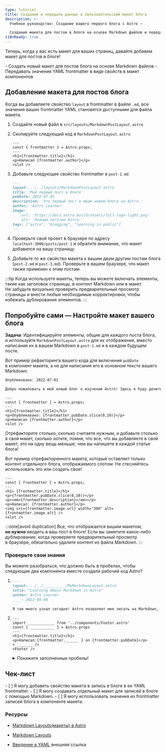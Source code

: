 ```yaml
---
type: tutorial
title: Создание и передача данных в пользовательский макет блога
description: >-
  Учебное руководство: Создание вашего первого блога с Astro —

  Создание макета для постов в блоге на основе Markdown файлов и передача значений frontmatter в виде свойств
i18nReady: true
---
```




Теперь, когда у вас есть макет для ваших страниц, давайте добавим макет для постов в блоге!

<PreCheck>
  - Создать новый макет для постов блога на основе Markdown файлов
  - Передавать значения YAML frontmatter в виде свойств в макет компонентов
</PreCheck>

## Добавление макета для постов блога

Когда вы добавляете свойство `layout` в frontmatter в файле `.md`, все значения ваших frontmatter YAML становятся доступными для файла макета.

1. Создайте новый файл в `src/layouts/MarkdownPostLayout.astro`

2. Скопируйте следующий код в `MarkdownPostLayout.astro`

    ```astro title="src/layouts/MarkdownPostLayout.astro"
    ---
    const { frontmatter } = Astro.props;
    ---
    <h1>{frontmatter.title}</h1>
    <p>Написал {frontmatter.author}</p>
    <slot />
    ```

3. Добавьте следующее свойство frontmatter в `post-1.md`

    ```markdown title="src/pages/posts/post-1.md" ins={2}
    ---
    layout: ../../layouts/MarkdownPostLayout.astro
    title: 'Мой первый пост в блоге'
    pubDate: 2022-07-01
    description: 'Это первый пост в моем новом блоге на Astro.'
    author: 'Astro Learner'
    image:
        url: 'https://docs.astro.build/assets/full-logo-light.png'
        alt: 'Полный логотип Astro.'
    tags: ["astro", "blogging", "learning in public"]
    ---
    ```

4. Проверьте свой проект в браузере по адресу `localhost:3000/posts/post-1` и обратите внимание, что макет добавился на вашу страницу.

5. Добавьте то же свойство макета к вашим двум другим постам блога (`post-2.md` и `post-3.md`). Проверьте в вашем браузере, что макет также применен к этим постам.

:::tip
Когда используете макеты, теперь вы можете включать элементы, такие как заголовок страницы, в контент Markdown или в макет. Не забудьте визуально проверить предварительный просмотр страницы и внести любые необходимые корректировки, чтобы избежать дублирования элементов.
:::

<Box icon="puzzle-piece">

## Попробуйте сами — Настройте макет вашего блога

**Задача**: Идентифицируйте элементы, общие для каждого поста блога, и используйте `MarkdownPostLayout.astro` для их отображения, вместо написания их в вашем Markdown в `post-1.md` и в каждом будущем посте.

Вот пример рефакторинга вашего кода для включения `pubDate` в компонент макета, а не для написания его в основном тексте вашего Markdown:

```markdown title="src/pages/posts/post-1.md" del={1}
Опубликовано: 2022-07-01

Добро пожаловать в мой новый блог о изучении Astro! Здесь я буду делиться своим путем обучения по мере создания нового сайта.
```

```astro title="src/layouts/MarkdownPostLayout.astro" ins={5}
---
const { frontmatter } = Astro.props;
---
<h1>{frontmatter.title}</h1>
<p>Опубликовано: {frontmatter.pubDate.slice(0,10)}</p>
<p>Написал {frontmatter.author}</p>
<slot />
```
Отрефакторите столько, сколько считаете нужным, и добавьте столько в свой макет, сколько хотите, помня, что все, что вы добавляете в свой макет, это на одну вещь меньше, чем вы напишете в каждой статье блога!

Вот пример отрефакторенного макета, который оставляет только контент отдельного блога, отображаемого слотом. Не стесняйтесь использовать это или создать свое!

```astro title="src/layouts/MarkdownPostLayout.astro"
---
const { frontmatter } = Astro.props;
---
<h1> {frontmatter.title}</h1>
<p>{frontmatter.pubDate.slice(0,10)}</p>
<p><em>{frontmatter.description}</em></p>
<p>Написал: {frontmatter.author}</p>
<img src={frontmatter.image.url} width="300" alt={frontmatter.image.alt} />
<slot />
```
</Box>

:::note[avoid duplication]
 Все, что отображается вашим макетом, **не нужно** вводить в ваш пост в блоге! Если вы заметите какое-либо дублирование, когда проверяете предварительный просмотр в браузере, обязательно удалите контент из файла Markdown.
 :::



<Box icon="question-mark">

### Проверьте свои знания
Вы можете разобраться, что должно быть в пробелах, чтобы следующие два компонента вместе создали рабочий код Astro?

1.  ```markdown title="src/pages/posts/learning-astro.md"
    ---
    layout: ../../__________/MyMarkdownLayout.astro
    title: "Learning About Markdown in Astro"
    author: Astro Learner
    ____: 2022-08-08
    ---
    Я так много узнал сегодня! Astro позволяет мне писать на Markdown, но также использовать переменные из frontmatter. Я даже могу получить доступ к этим значениям в компоненте макета Astro.
    ```

2.  ```astro title="src/layouts/MarkdownLayout.astro"
    ---
    import ____________ from '../components/Footer.astro'
    const { ___________ } = Astro.props
    ---
    <h1>{frontmatter.title}</h1>
    <p>Написал:{frontmatter.______ } on {frontmatter.pubDate}</p>
    < _______ />
    <Footer />
    ```
    <details>
        <summary>Покажите заполненные пробелы!</summary>

        1.  ```markdown title="src/pages/posts/learning-astro.md" "../layouts" "pubDate:"
            ---
            layout: ../../layouts/MyMarkdownLayout.astro
            title: "Learning About Markdown in Astro"
            author: Astro Learner
            pubDate: 2022-08-08
            ---
            I learned so much today! Astro allows me to write in Markdown, but also use variables from the frontmatter. I can even access those values in an Astro layout component.
            ```

        2.  ```astro title="src/layouts/MarkdownLayout.astro" " Footer " " frontmatter " ".author" "slot"
            ---
            import Footer from '../components/Footer.astro'
            const { frontmatter } = Astro.props
            ---
            <h1>{frontmatter.title}</h1>
            <p>Написал:{frontmatter.author } on {frontmatter.pubDate}</p>
            < slot />
            <Footer />
            ```
    </details>
</Box>

<Box icon="check-list">

## Чек-лист

<Checklist>
- [ ] Я могу добавить свойство макета в запись в блоге в ее YAML frontmatter.
- [ ] Я могу создавать отдельный макет для записей в блоге с помощью Markdown.
- [ ] Я могу использовать значения из frontmatter записей блога в компоненте макета.
</Checklist>

</Box>

### Ресурсы

- [Markdown Layouts(макеты) в Astro](/ru/guides/markdown-content/#frontmatter-layout)

- [Markdown Layouts](/ru/core-concepts/layouts/#markdown-макеты)

- [Введение в YAML](https://dev.to/paulasantamaria/introduction-to-yaml-125f) <Badge>внешняя ссылка</Badge>
